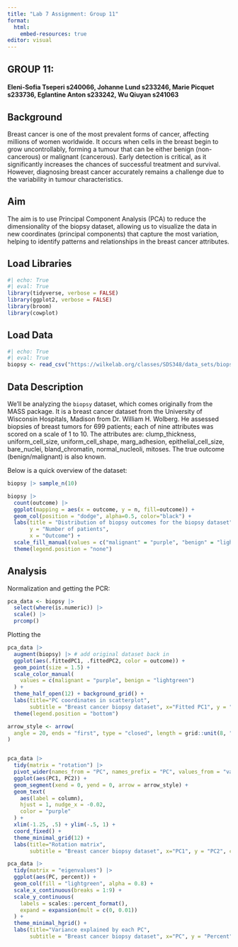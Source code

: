 ```yaml
---
title: "Lab 7 Assignment: Group 11"
format:
  html:
    embed-resources: true
editor: visual
---
```


## GROUP 11:

#### Eleni-Sofia Tseperi s240066, Johanne Lund s233246, Marie Picquet s233736, Eglantine Anton s233242, Wu Qiuyan s241063

## Background

Breast cancer is one of the most prevalent forms of cancer, affecting millions of women worldwide. It occurs when cells in the breast begin to grow uncontrollably, forming a tumour that can be either benign (non-cancerous) or malignant (cancerous). Early detection is critical, as it significantly increases the chances of successful treatment and survival. However, diagnosing breast cancer accurately remains a challenge due to the variability in tumour characteristics.

## Aim

The aim is to use Principal Component Analysis (PCA) to reduce the dimensionality of the biopsy dataset, allowing us to visualize the data in new coordinates (principal components) that capture the most variation, helping to identify patterns and relationships in the breast cancer attributes.

## Load Libraries

```r
#| echo: True
#| eval: True
library(tidyverse, verbose = FALSE)
library(ggplot2, verbose = FALSE)
library(broom)
library(cowplot)

```

## Load Data

```r
#| echo: True
#| eval: True
biopsy <- read_csv("https://wilkelab.org/classes/SDS348/data_sets/biopsy.csv")
```

## Data Description

We’ll be analyzing the `biopsy` dataset, which comes originally from the MASS package. It is a breast cancer dataset from the University of Wisconsin Hospitals, Madison from Dr. William H. Wolberg. He assessed biopsies of breast tumors for 699 patients; each of nine attributes was scored on a scale of 1 to 10. The attributes are: clump_thickness, uniform_cell_size, uniform_cell_shape, marg_adhesion, epithelial_cell_size, bare_nuclei, bland_chromatin, normal_nucleoli, mitoses. The true outcome (benign/malignant) is also known.

Below is a quick overview of the dataset:

```r
biopsy |> sample_n(10)
```

```r
biopsy |>
  count(outcome) |>
  ggplot(mapping = aes(x = outcome, y = n, fill=outcome)) +
  geom_col(position = "dodge", alpha=0.5, color="black") +
  labs(title = "Distribution of biopsy outcomes for the biopsy dataset",
       y = "Number of patients", 
       x = "Outcome") +
  scale_fill_manual(values = c("malignant" = "purple", "benign" = "lightgreen")) +
  theme(legend.position = "none")
```

## Analysis

Normalization and getting the PCR:

```r
pca_data <- biopsy |> 
  select(where(is.numeric)) |> 
  scale() |> 
  prcomp() 
```

Plotting the

```r
pca_data |>
  augment(biopsy) |> # add original dataset back in
  ggplot(aes(.fittedPC1, .fittedPC2, color = outcome)) + 
  geom_point(size = 1.5) +
  scale_color_manual(
    values = c(malignant = "purple", benign = "lightgreen")
  ) +
  theme_half_open(12) + background_grid() +
  labs(title="PC coordinates in scatterplot",
       subtitle = "Breast cancer biopsy dataset", x="Fitted PC1", y = "Fitted PC2", color="Outcome", caption="Source: https://wilkelab.org/classes/SDS348/data_sets/biopsy.csv") +
  theme(legend.position = "bottom")
```

```r
arrow_style <- arrow(
  angle = 20, ends = "first", type = "closed", length = grid::unit(8, "pt")
)


pca_data |>
  tidy(matrix = "rotation") |>
  pivot_wider(names_from = "PC", names_prefix = "PC", values_from = "value") |>
  ggplot(aes(PC1, PC2)) +
  geom_segment(xend = 0, yend = 0, arrow = arrow_style) +
  geom_text(
    aes(label = column),
    hjust = 1, nudge_x = -0.02, 
    color = "purple"
  ) +
  xlim(-1.25, .5) + ylim(-.5, 1) +
  coord_fixed() + 
  theme_minimal_grid(12) +
  labs(title="Rotation matrix",
       subtitle = "Breast cancer biopsy dataset", x="PC1", y = "PC2", caption="Source: https://wilkelab.org/classes/SDS348/data_sets/biopsy.csv")
```

```r
pca_data |>
  tidy(matrix = "eigenvalues") |>
  ggplot(aes(PC, percent)) +
  geom_col(fill = "lightgreen", alpha = 0.8) +
  scale_x_continuous(breaks = 1:9) +
  scale_y_continuous(
    labels = scales::percent_format(),
    expand = expansion(mult = c(0, 0.01))
  ) +
  theme_minimal_hgrid() +
  labs(title="Variance explained by each PC",
       subtitle = "Breast cancer biopsy dataset", x="PC", y = "Percent", caption="Source: https://wilkelab.org/classes/SDS348/data_sets/biopsy.csv")

```
